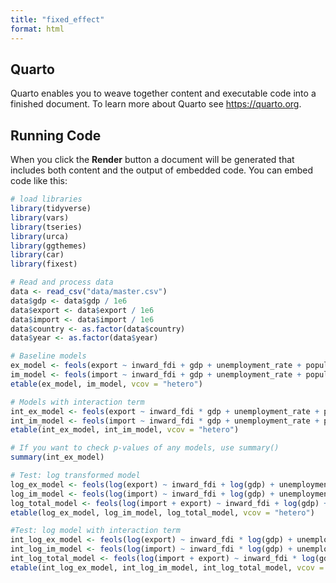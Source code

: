 ```yaml
---
title: "fixed_effect"
format: html
---
```


## Quarto

Quarto enables you to weave together content and executable code into a finished document. To learn more about Quarto see <https://quarto.org>.

## Running Code

When you click the **Render** button a document will be generated that includes both content and the output of embedded code. You can embed code like this:

```r
# load libraries
library(tidyverse)
library(vars)
library(tseries)
library(urca)
library(ggthemes)
library(car)
library(fixest)
```

```r
# Read and process data
data <- read_csv("data/master.csv")
data$gdp <- data$gdp / 1e6
data$export <- data$export / 1e6
data$import <- data$import / 1e6
data$country <- as.factor(data$country)
data$year <- as.factor(data$year)
```

```r
# Baseline models
ex_model <- feols(export ~ inward_fdi + gdp + unemployment_rate + population | csw(country, year), data = data, vcov = "hetero")
im_model <- feols(import ~ inward_fdi + gdp + unemployment_rate + population | csw(country, year), data = data, vcov = "hetero")
etable(ex_model, im_model, vcov = "hetero")
```

```r
# Models with interaction term
int_ex_model <- feols(export ~ inward_fdi * gdp + unemployment_rate + population | csw(country, year), data = data, vcov = "hetero")
int_im_model <- feols(import ~ inward_fdi * gdp + unemployment_rate + population | csw(country, year), data = data, vcov = "hetero")
etable(int_ex_model, int_im_model, vcov = "hetero")
```

```r
# If you want to check p-values of any models, use summary()
summary(int_ex_model)
```



```r
# Test: log transformed model
log_ex_model <- feols(log(export) ~ inward_fdi + log(gdp) + unemployment_rate + log(population) | csw(country, year), data = data, vcov = "hetero")
log_im_model <- feols(log(import) ~ inward_fdi + log(gdp) + unemployment_rate + log(population) | csw(country, year), data = data, vcov = "hetero")
log_total_model <- feols(log(import + export) ~ inward_fdi + log(gdp) + unemployment_rate + log(population) | csw(country, year), data = data, vcov = "hetero")
etable(log_ex_model, log_im_model, log_total_model, vcov = "hetero")
```

```r
#Test: log model with interaction term
int_log_ex_model <- feols(log(export) ~ inward_fdi * log(gdp) + unemployment_rate + log(population) | csw(country, year), data = data, vcov = "hetero")
int_log_im_model <- feols(log(import) ~ inward_fdi * log(gdp) + unemployment_rate + log(population) | csw(country, year), data = data, vcov = "hetero")
int_log_total_model <- feols(log(import + export) ~ inward_fdi * log(gdp) + unemployment_rate + log(population) | csw(country, year), data = data, vcov = "hetero")
etable(int_log_ex_model, int_log_im_model, int_log_total_model, vcov = "hetero")
```